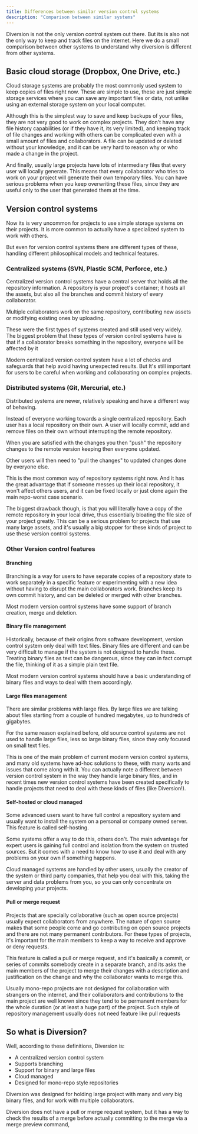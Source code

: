 ```yaml
---
title: Differences between similar version control systems
description: "Comparison between similar systems"
---
```


Diversion is not the only version control system out there. But its is also not
the only way to keep and track files on the internet. Here we do a small
comparison between other systems to understand why diversion is different from
other systems.

## Basic cloud storage (Dropbox, One Drive, etc.)

Cloud storage systems are probably the most commonly used system to keep copies
of files right now. These are simple to use, these are just simple storage
services where you can save any important files or data, not unlike using an
external storage system on your local computer.

Although this is the simplest way to save and keep backups of your files, they
are not very good to work on complex projects. They don't have any file history
capabilities (or if they have it, its very limited), and keeping track of file
changes and working with others can be complicated even with a small amount of
files and collaborators. A file can be updated or deleted without your
knowledge, and it can be very hard to reason why or who made a change in the
project.

And finally, usually large projects have lots of intermediary files that every
user will locally generate. This means that every collaborator who tries to work
on your project will generate their own temporary files. You can have serious
problems when you keep overwriting these files, since they are useful only to
the user that generated them at the time.

## Version control systems

Now its is very uncommon for projects to use simple storage systems on their
projects. It is more common to actually have a specialized system to work with
others.

But even for version control systems there are different types of these,
handling different philosophical models and technical features.

### Centralized systems (SVN, Plastic SCM, Perforce, etc.)

Centralized version control systems have a central server that holds all the
repository information. A repository is your project's container; it hosts all
the assets, but also all the branches and commit history of every collaborator. 

Multiple collaborators work on the same repository, contributing new assets or
modifying existing ones by uploading.

These were the first types of systems created and still used very widely. The
biggest problem that these types of version control systems have is that if a
collaborator breaks something in the repository, everyone will be affected by it

Modern centralized version control system have a lot of checks and safeguards
that help avoid having unexpected results. But It's still important for users to
be careful when working and collaborating on complex projects.

### Distributed systems (Git, Mercurial, etc.)

Distributed systems are newer, relatively speaking and have a different way of
behaving.

Instead of everyone working towards a single centralized repository. Each user
has a local repository on their own. A user will locally commit, add and remove
files on their own without interrupting the remote repository.

When you are satisfied with the changes you then "push" the repository changes
to the remote version keeping then everyone updated.

Other users will then need to "pull the changes" to updated changes done by
everyone else.

This is the most common way of repository systems right now. And it has the
great advantage that if someone messes up their local repository, it won't
affect others users, and it can be fixed locally or just clone again the main
repo-worst case scenario.

The biggest drawback though, is that you will literally have a copy of the
remote repository in your local drive, thus essentially bloating the file size
of your project greatly. This can be a serious problem for projects that use
many large assets, and it's usually a big stopper for these kinds of project to
use these version control systems.

### Other Version control features

#### Branching

Branching is a way for users to have separate copies of a repository state to
work separately in a specific feature or experimenting with a new idea without
having to disrupt the main collaborators work. Branches keep its own commit
history, and can be deleted or merged with other branches.

Most modern version control systems have some support of branch creation, merge
and deletion.


#### Binary file management

Historically, because of their origins from software development, version
control system only deal with text files. Binary files are different and can be
very difficult to manage if the system is not designed to handle these. Treating
binary files as text can be dangerous, since they can in fact corrupt the file,
thinking of it as a simple plain text file.

Most modern version control systems should have a basic understanding of binary
files and ways to deal with them accordingly.

#### Large files management

There are similar problems with large files. By large files we are talking about
files starting from a couple of hundred megabytes, up to hundreds of gigabytes.

For the same reason explained before, old source control systems are not used to
handle large files, less so large binary files, since they only focused on small
text files.

This is one of the main problem of current modern version control systems, and
many old systems have ad-hoc solutions to these, with many warts and issues that
come along with it. You can actually note a different between version control
system in the way they handle large binary files, and in recent times new
version control systems have been created specifically to handle projects that
need to deal with these kinds of files (like Diversion!).

#### Self-hosted or cloud managed

Some advanced users want to have full control a repository system and usually
want to install the system on a personal or company owned server. This feature
is called self-hosting. 

Some systems offer a way to do this, others don't. The main advantage for expert
users is gaining full control and isolation from the system on trusted sources.
But it comes with a need to know how to use it and deal with any problems on
your own if something happens.

Cloud managed systems are handled by other users, usually the creator of the
system or third party companies, that help you deal with this, taking the server
and data problems from you, so you can only concentrate on developing your
projects.

#### Pull or merge request

Projects that are specially collaborative (such as open source projects) usually
expect collaborators from anywhere. The nature of open source makes that some
people come and go contributing on open source projects and there are not many
permanent contributors. For these types of projects, it's important for the main
members to keep a way to receive and approve or deny requests.

This feature is called a pull or merge request, and it's basically a commit, or
series of commits somebody create in a separate branch, and its asks the main
members of the project to merge their changes with a description and
justification on the change and why the collaborator wants to merge this.

Usually mono-repo projects are not designed for collaboration with strangers on
the internet, and their collaborators and contributions to the main project are
well known since they tend to be permanent members for the whole duration (or at
least a huge part) of the project. Such style of repository management usually
does not need feature like pull requests

## So what is Diversion?

Well, according to these definitions, Diversion is:

* A centralized version control system
* Supports branching
* Support for binary and large files
* Cloud managed
* Designed for mono-repo style repositories

Diversion was designed for holding large project with many and very big binary
files, and for work with multiple collaborators.

Diversion does not have a pull or merge request system, but it has a way to
check the results of a merge before actually committing to the merge via a merge
preview command,

